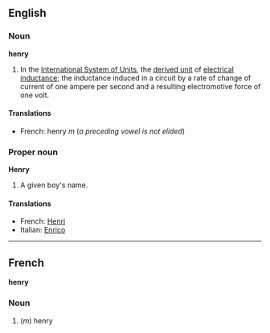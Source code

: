 ==English==

===Noun===
'''henry'''

#In the [[International System of Units]], the [[derived unit]] of [[electrical inductance]]; the inductance induced in a circuit by a rate of change of current of one ampere per second and a resulting electromotive force of one volt.

====Translations====

*French: henry ''m'' (''a preceding vowel is not elided'')

===Proper noun===
'''Henry'''

#A given boy's name.

====Translations====

*French: [[Henri]]
*Italian: [[Enrico]]

----

==French==
'''henry'''

===Noun===

#(''m'') henry